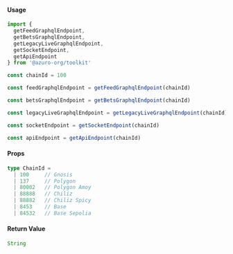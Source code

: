 #### Usage
```ts
import { 
  getFeedGraphqlEndpoint, 
  getBetsGraphqlEndpoint, 
  getLegacyLiveGraphqlEndpoint, 
  getSocketEndpoint, 
  getApiEndpoint 
} from '@azuro-org/toolkit'

const chainId = 100

const feedGraphqlEndpoint = getFeedGraphqlEndpoint(chainId)

const betsGraphqlEndpoint = getBetsGraphqlEndpoint(chainId)

const legacyLiveGraphqlEndpoint = getLegacyLiveGraphqlEndpoint(chainId)

const socketEndpoint = getSocketEndpoint(chainId)

const apiEndpoint = getApiEndpoint(chainId)
```

#### Props
```ts
type ChainId = 
  | 100     // Gnosis
  | 137     // Polygon
  | 80002   // Polygon Amoy
  | 88888   // Chiliz
  | 88882   // Chiliz Spicy
  | 8453    // Base
  | 84532   // Base Sepolia
```

#### Return Value

```ts
String
```
